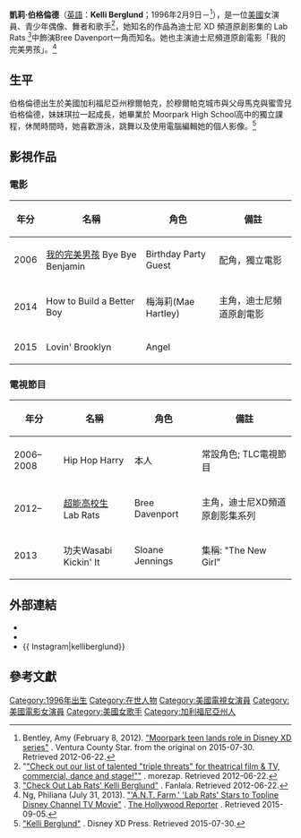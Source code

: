 {{藝人
|英文名=Kelli Berglund
|民族=美國白人
|語言=[[英語|英語]]
|國籍   = {{USA}}
|代表作=《[[超能高校生|超能高校生]]》
|type=女演員
|name=凱莉·伯格倫德
|image=	Kelli Berglund at Captain America Civil War premiere.jpg
|caption=|birth_name=
|birth_date={{Birth_date_and_age|1996|2|9}}
|birth_place={{美國}}[[加利福尼亞州|加利福尼亞州]][[穆爾帕克|穆爾帕克]]
|years_active=2006年至今
| imdb     =2399914
}}
'''凱莉·伯格倫德'''（[[英語|英語]]：'''Kelli Berglund'''；1996年2月9日－<ref>Bentley, Amy (February 8, 2012). [http://www.vcstar.com/entertainment/moorpark-teen-lands-role-in-disney-xd-series "Moorpark teen lands role in Disney XD series"] {{WebCite|url=https://www.webcitation.org/6aPWvPawO?url=http://www.vcstar.com/entertainment/moorpark-teen-lands-role-in-disney-xd-series |date=20150730150849 |dateformat=iso }}. Ventura County Star. from the original on 2015-07-30. Retrieved 2012-06-22.</ref>），是一位[[美國|美國]]女演員、青少年偶像、舞者和歌手<ref>"[http://www.morezap.com/management/kelliberglund.html "Check out our list of talented "triple threats" for theatrical film & TV, commercial, dance and stage!""] {{Wayback|url=http://www.morezap.com/management/kelliberglund.html |date=20181218233124 }}. morezap. Retrieved 2012-06-22.</ref>，她知名的作品為迪士尼 XD 頻道原創影集的 Lab Rats <ref>[http://www.fanlala.com/news/check-out-lab-rats-kelli-berglund "Check Out Lab Rats' Kelli Berglund"] {{Wayback|url=http://www.fanlala.com/news/check-out-lab-rats-kelli-berglund |date=20121222020450 }}. Fanlala. Retrieved 2012-06-22.</ref>中飾演Bree Davenport一角而知名。她也主演迪士尼頻道原創電影「我的完美男孩」。<ref>Ng, Philiana (July 31, 2013). [http://www.hollywoodreporter.com/live-feed/china-anne-mcclain-kelli-berglund-597299 "'A.N.T. Farm,' 'Lab Rats' Stars to Topline Disney Channel TV Movie"] {{Wayback|url=http://www.hollywoodreporter.com/live-feed/china-anne-mcclain-kelli-berglund-597299 |date=20131104115414 }}. [https://en.wikipedia.org/wiki/The_Hollywood_Reporter The Hollywood Reporter] {{Wayback|url=https://en.wikipedia.org/wiki/The_Hollywood_Reporter |date=20160719111605 }}. Retrieved 2015-09-05.</ref>

==生平==
伯格倫德出生於美國加利福尼亞州穆爾帕克，於穆爾帕克城市與父母馬克與蜜雪兒伯格倫德，妹妹琪拉一起成長，她畢業於 Moorpark High School高中的獨立課程，休閒時間時，她喜歡游泳，跳舞以及使用電腦編輯她的個人影像。<ref>[http://www.disneyabcpress.com/disneyxd/shows/lab-rats/bios/ "Kelli Berglund"] {{Wayback|url=http://www.disneyabcpress.com/disneyxd/shows/lab-rats/bios/ |date=20150709125059 }}. Disney XD Press. Retrieved 2015-07-30.</ref>

==影視作品==
===電影=== 
{| class="wikitable"
! 年分
! 名稱
! 角色
! 備註
|-
|2006|| [[我的完美男孩|我的完美男孩]] Bye Bye Benjamin ||Birthday Party Guest ||配角，獨立電影
|-		
|2014|| How to Build a Better Boy||梅海莉(Mae Hartley)||主角，迪士尼頻道原創電影
|-	
|2015||Lovin' Brooklyn||Angel||
|}
===電視節目=== 
{| class="wikitable"
! 年分
! 名稱
! 角色
! 備註
|-
|2006–2008 	||Hip Hop Harry||本人 ||常設角色; TLC電視節目
|-
|2012– ||	[[超能高校生|超能高校生]] Lab Rats 	||Bree Davenport 	||主角，迪士尼XD頻道原創影集系列
|-
|2013 	||功夫Wasabi Kickin' It ||Sloane Jennings 	||集稱: "The New Girl"
|}
== 外部連結 ==
* {{IMDb name|2399914}}
* {{twitter|kelliberglund}}
* {{ Instagram|kelliberglund}}

== 參考文獻 ==
{{reflist}}

{{DEFAULTSORT: Berglund, Kelli}}
[[Category:1996年出生|Category:1996年出生]]
[[Category:在世人物|Category:在世人物]]
[[Category:美國電視女演員|Category:美國電視女演員]]
[[Category:美國電影女演員|Category:美國電影女演員]]
[[Category:美國女歌手|Category:美國女歌手]]
[[Category:加利福尼亞州人|Category:加利福尼亞州人]]